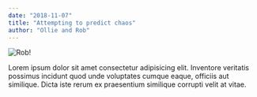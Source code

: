 ```yaml
---
date: "2018-11-07"
title: "Attempting to predict chaos"
author: "Ollie and Rob"
---
```


![Rob!](./../../src/images/rob.png)

Lorem ipsum dolor sit amet consectetur adipisicing elit. Inventore veritatis possimus incidunt quod unde voluptates cumque eaque, officiis aut similique. Dicta iste rerum ex praesentium similique corrupti velit at vitae.

